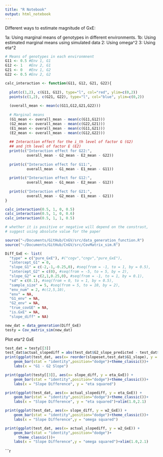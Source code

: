 ```yaml
---
title: "R Notebook"
output: html_notebook
---
```

Different ways to estimate magnitude of GxE: 

1a: Using marginal means of genotypes in different environments.
1b: Using estimated marginal means using simulated data
2: Using omega^2
3: Using eta^2


```r
# Means of genotypes in each environmnent
G11 <- 0.5 #Env 1, G1
G12 <- 1   #Env 2, G1
G21 <- 0   #Env 1, G2
G22 <- 0.5 #Env 2, G2

calc_interaction <- function(G11, G12, G21, G22){
  
  plot(c(1,2), c(G11, G12), type="l", col="red", ylim=c(0,2))
  points(c(1,2), c(G21, G22), type="l", col="blue", ylim=c(0,2))
  
  (overall_mean <- mean(c(G11,G12,G21,G22)))
  
  # Marginal means
  (G1_mean <- overall_mean - mean(c(G11,G12)))
  (G2_mean <- overall_mean - mean(c(G22,G21)))
  (E1_mean <- overall_mean - mean(c(G11,G21)))
  (E2_mean <- overall_mean - mean(c(G12,G22)))
  
  ## Interaction effect for the i_th level of factor G (G2)
  ## and jth level of factor E (E2)
  print(c("Interaction effect for G22:",  
          overall_mean - G2_mean - E2_mean - G22))
  
  print(c("Interaction effect for G11:", 
          overall_mean - G1_mean - E1_mean - G11))
  
  print(c("Interaction effect for G12:",
          overall_mean - G1_mean - E2_mean - G12))
  
  print(c("Interaction effect for G21:", 
          overall_mean - G2_mean - E1_mean - G21))
}

calc_interaction(0.5, 1, 0, 0.5)
calc_interaction(0.5, 1, 0, 0.6)
calc_interaction(0.5, 1, 1, 0.5)

# whether it is positive or negative will depend on the constrast,
# suggest using absolute value for the paper
```
```r
source("~/Documents/GitHub/CnGV/src/data_generation_function.R")
source("~/Documents/GitHub/CnGV/src/CovMatrix_sim.R")

Diff_GxE <- list(
  "type" = c("pure_GxE"), #("cogv","cngv","pure_GxE"),
  "intercept_G1" = 0,
  "slope_G1" = c(-2,-1,-0.25,0), #seq(from = -1, to = 1, by = 0.5),
  "intercept_G2" = c(0), #seq(from = -5, to = 5, by = 2),
  "slope_G2" = c(2,1,0.25,0), #seq(from = -1, to = 1, by = 0.1),
  "sd" = c(0.1), #seq(from = 0, to = 1, by = 0.5),
  "sample_size" = 5, #seq(from = 5, to = 10, by = 2),
  "env_num" = 2, #c(2,5,10), 
  "env" = NA,
  "G1_env" = NA, 
  "G2_env" = NA,
  "true_covGE" = NA, 
  "is.GxE" = NA, 
  "slope_diff" = NA) 

new_dat = data_generation(Diff_GxE)
testy = Cov_matrix_sim(new_dat)
```
Plot eta^2 GxE
```r
test_dat = testy[[3]]
test_dat$actual_slopediff = abs(test_dat$G2_slope_predicted - test_dat$G1_slope_predicted)
print(ggplot(test_dat, aes(x= reorder(slopeset,test_dat$G1_slope), y = GxE_R2)) + 
    geom_bar(stat = "identity",position="dodge")+theme_classic())+
    labs(x = "G1 - G2 Slope")

print(ggplot(testy[[3]], aes(x= slope_diff, y = eta_GxE)) + 
    geom_bar(stat = "identity",position="dodge")+theme_classic())+
    labs(x = "Slope Difference", y = "eta squared")

print(ggplot(test_dat, aes(x= actual_slopediff, y = eta_GxE)) + 
    geom_bar(stat = "identity",position="dodge")+theme_classic())+
    labs(x = "Slope Difference", y = "eta squared")+xlim(1.0,2.1)

print(ggplot(test_dat, aes(x= slope_diff, y = w2_GxE)) + 
    geom_bar(stat = "identity",position="dodge")+theme_classic())+
    labs(x = "Slope Difference",y = "omega squared")

print(ggplot(test_dat, aes(x= actual_slopediff, y = w2_GxE)) +
    geom_bar(stat = "identity",position="dodge")+
      theme_classic())+
    labs(x = "Slope Difference",y = "omega squared")+xlim(1.0,2.1)

```

```r


